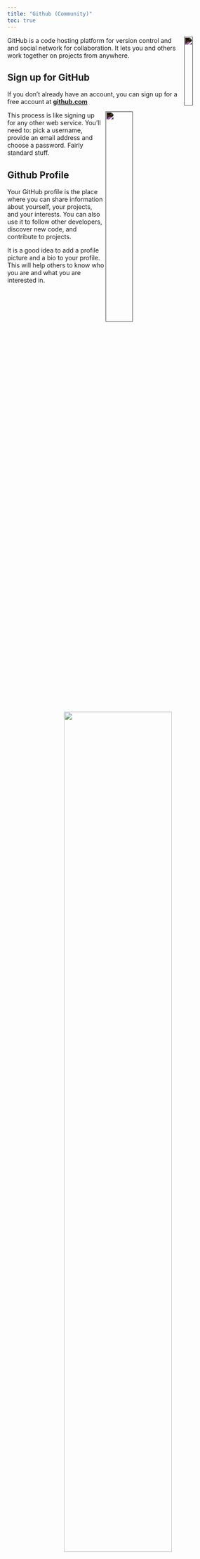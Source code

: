 ```yaml
---
title: "Github (Community)"
toc: true
---
```


<img src="https://github.githubassets.com/images/modules/logos_page/GitHub-Mark.png" align="right" width="20%" style="filter:invert(1)">

GitHub is a code hosting platform for version control and and social network for collaboration. It lets you and others work together on projects from anywhere.


<!-- ## Create and use a repository -->

<!-- Make changes to a file and push them to GitHub as commits
Open and merge a pull request -->

## Sign up for GitHub


If you don't already have an account, you can sign up for a free account at **[github.com](https://github.com/)**

<img src="https://git-scm.com/book/en/v2/images/signup.png" align="right" width="35%" style="filter:invert(1)">

This process is like signing up for any other web service. You'll need to: pick a username, provide an email address and choose a password. Fairly standard stuff.

## Github Profile 

Your GitHub profile is the place where you can share information about yourself, your projects, and your interests. You can also use it to follow other developers, discover new code, and contribute to projects.

It is a good idea to add a profile picture and a bio to your profile. This will help others to know who you are and what you are interested in. 

<center><img src="https://i.ibb.co/ZH2nYxh/profile2.png"  width="70%"></center>

<center><img src="https://i.ibb.co/z6SGSgN/profile1.png"  width="70%"></center>



## Repositories and Projects

A repository is the most basic element of GitHub. They're easiest to imagine as a project's folder. A repository contains all of the project files (including documentation), and stores each file's revision history. Repositories can have multiple collaborators and can be either public or private.

## Creating a Repository

A repository is usually used to organize a single project. Repositories can contain folders and files, images, videos, spreadsheets, and data sets -- anything your project needs. Often, repositories include a README file, a file with information about your project. README files are written in the plain text Markdown language. You can use this cheat sheet to get started with Markdown syntax. GitHub lets you add a README file at the same time you create your new repository. GitHub also offers other common options such as a license file, but you do not have to select any of them now.

Your `hello-world` repository can be a place where you store ideas, resources, or even share and discuss things with others.

1. In the upper-right corner of any page, use the  drop-down menu, and select **New repository**.

<center><img  width="35%" align="center" src="https://docs.github.com/assets/cb-31554/mw-1440/images/help/repository/repo-create.webp"></center>

<br/>

2. Type a name for your repository, and an optional description.

<center><img width="80%" align="center" src="https://docs.github.com/assets/cb-61138/mw-1440/images/help/repository/create-repository-name.webp"></center>

<br/>

3. Choose _Public_ for repository visibility. 

<br/>

4. Click **Create repository**.

## Add SSH key to GitHub



<img width="35%" align="right" src="https://docs.github.com/assets/cb-65929/mw-1440/images/help/settings/userbar-account-settings.webp">

Go to your GitHub account settings and click on SSH and GPG keys. Then click on New SSH key. Give a title to your key (ideally this should be something like Macbook 2023) and paste the key in the box below. Click on Add SSH key.

1. Copy the SSH public key to your clipboard. If your SSH public key file has a different name than the example code, modify the filename to match your current setup. When copying your key, don't add any newlines or whitespace.  <br/> <br/>

2. In the upper-right corner of any page, click your profile photo, then click Settings. <br/> <br/>


3. In the "Access" section of the sidebar, click  **SSH and GPG keys**. <br/> <br/>

4. Click **New SSH key** or **Add SSH key**. <br/> <br/>

5. In the "Title" field, add a descriptive label for the new key. For example, if you're using a personal laptop, you might call this key "Personal laptop". <br/> <br/>

6. In the "Key" field, paste your public key. <br/> <br/>

8. Click **Add SSH key**.

<center><img width="90%" src="https://fahadsultan.com/potpourri/_images/ssh_key.png"></center>

## Fork a Repository

A fork is a copy of a repository. Forking a repository allows you to freely experiment with changes without affecting the original project.

Most commonly, forks are used to either propose changes to someone else's project or to use someone else's project as a starting point for your own idea.

To fork a repository, click the Fork button in the header of the repository.

<center><img width="90%" src="https://docs.github.com/assets/cb-34352/mw-1440/images/help/repository/fork-button.webp" style="filter:invert(1)"></center>

<br/>

After forking the repository, you can clone it to your local machine and make changes. Once you are done, you can create a pull request to propose your changes to the original repository.

## Pull Requests

When you are ready to share your work, submit a pull request. Pull requests show differences between the content from both branches. The changes, additions, and subtractions are shown in green and red.

As soon as you make a commit, you can open a pull request and start a discussion, even before the code is finished.

By using GitHub's @mention system in your pull request message, you can ask for feedback from specific people or teams, whether they're down the hall or 10 time zones away.

You can even open pull requests in your own repository and merge them yourself. It's a great way to learn the GitHub flow before working on larger projects.

<img src="https://axolo.s3.eu-west-3.amazonaws.com/communication/blog/ultimate-pull-request/Branches+in+GitHub.png" width="100%" style="filter:invert(1)">


